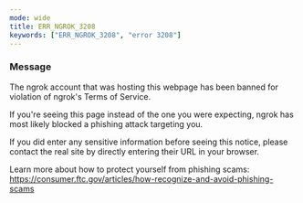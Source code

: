 ```yaml
---
mode: wide
title: ERR_NGROK_3208
keywords: ["ERR_NGROK_3208", "error 3208"]
---
```



### Message

The ngrok account that was hosting this webpage has been banned for violation of ngrok's Terms of Service.

If you're seeing this page instead of the one you were expecting, ngrok has most likely blocked a phishing attack targeting you.

If you did enter any sensitive information before seeing this notice, please contact the real site by directly entering their URL in your browser.

Learn more about how to protect yourself from phishing scams:
https://consumer.ftc.gov/articles/how-recognize-and-avoid-phishing-scams

<ErrorDetails />
